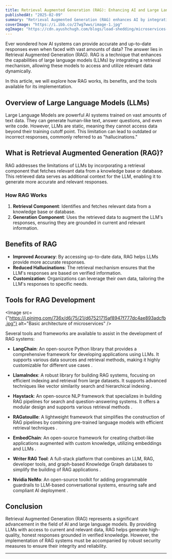 ```yaml
---
title: Retrieval Augmented Generation (RAG): Enhancing AI and Large Language Models
publishedAt: "2025-02-09"
summary: "Retrieval Augmented Generation (RAG) enhances AI by integrating data retrieval with language models, improving accuracy and relevance in responses."
coverImage: "https://i.ibb.co/27wg7wws/image-1.jpg"
ogImage: "https://cdn.ayushchugh.com/blogs/load-shedding/microservices-og.png"
---
```


Ever wondered how AI systems can provide accurate and up-to-date responses even when faced with vast amounts of data? The answer lies in Retrieval Augmented Generation (RAG). RAG is a technique that enhances the capabilities of large language models (LLMs) by integrating a retrieval mechanism, allowing these models to access and utilize relevant data dynamically.

In this article, we will explore how RAG works, its benefits, and the tools available for its implementation.

## Overview of Large Language Models (LLMs)

Large Language Models are powerful AI systems trained on vast amounts of text data. They can generate human-like text, answer questions, and even write code. However, LLMs are static, meaning they cannot access data beyond their training cutoff point. This limitation can lead to outdated or incorrect responses, commonly referred to as "hallucinations."

## What is Retrieval Augmented Generation (RAG)?

RAG addresses the limitations of LLMs by incorporating a retrieval component that fetches relevant data from a knowledge base or database. This retrieved data serves as additional context for the LLM, enabling it to generate more accurate and relevant responses.

### How RAG Works

1. **Retrieval Component**: Identifies and fetches relevant data from a knowledge base or database.
2. **Generation Component**: Uses the retrieved data to augment the LLM's responses, ensuring they are grounded in current and relevant information.

## Benefits of RAG

- **Improved Accuracy**: By accessing up-to-date data, RAG helps LLMs provide more accurate responses.
- **Reduced Hallucinations**: The retrieval mechanism ensures that the LLM's responses are based on verified information.
- **Customization**: Organizations can leverage their own data, tailoring the LLM's responses to specific needs.

## Tools for RAG Development

<Image src={"https://i.pinimg.com/736x/d6/75/21/d67521715af8947f777dc4ae893adcfb.jpg"} alt="Basic architecture of microservices" />

Several tools and frameworks are available to assist in the development of RAG systems:

- **LangChain**: An open-source Python library that provides a comprehensive framework for developing applications using LLMs. It supports various data sources and retrieval methods, making it highly customizable for different use cases .

- **LlamaIndex**: A robust library for building RAG systems, focusing on efficient indexing and retrieval from large datasets. It supports advanced techniques like vector similarity search and hierarchical indexing .

- **Haystack**: An open-source NLP framework that specializes in building RAG pipelines for search and question-answering systems. It offers a modular design and supports various retrieval methods .

- **RAGatouille**: A lightweight framework that simplifies the construction of RAG pipelines by combining pre-trained language models with efficient retrieval techniques .

- **EmbedChain**: An open-source framework for creating chatbot-like applications augmented with custom knowledge, utilizing embeddings and LLMs .

- **Writer RAG Tool**: A full-stack platform that combines an LLM, RAG, developer tools, and graph-based Knowledge Graph databases to simplify the building of RAG applications .

- **Nvidia NeMo**: An open-source toolkit for adding programmable guardrails to LLM-based conversational systems, ensuring safe and compliant AI deployment .

## Conclusion

Retrieval Augmented Generation (RAG) represents a significant advancement in the field of AI and large language models. By providing LLMs with access to current and relevant data, RAG helps generate high-quality, honest responses grounded in verified knowledge. However, the implementation of RAG systems must be accompanied by robust security measures to ensure their integrity and reliability.

---
